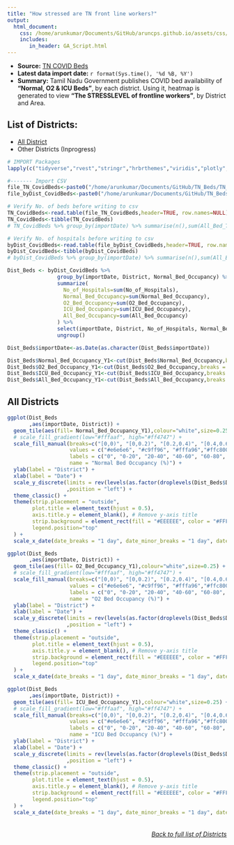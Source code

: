 ```yaml
---
title: "How stressed are TN front line workers?"
output: 
  html_document:
    css: /home/arunkumar/Documents/GitHub/aruncps.github.io/assets/css/main.css
    includes:
       in_header: GA_Script.html
---
```

* **Source:** [TN COVID Beds](https://tncovidbeds.tnega.org/)
* **Latest data import date:** `r format(Sys.time(), '%d %B, %Y')`
* **Summary:** Tamil Nadu Government publishes COVID bed availability of **"Normal, O2 & ICU Beds"**, by each district. Using it, heatmap is generated to view **"The STRESSLEVEL of frontline workers"**, by District and Area.


## List of Districts: {#lod}
  + [All District](#AllDistrict)
  + Other Districts (Inprogress)

```r
# IMPORT Packages 
lapply(c("tidyverse","rvest","stringr","hrbrthemes","viridis","plotly","scales","fs","RSelenium","stringr","zoo","tidyquant"), library, character.only = TRUE)

#------- Import CSV
file_TN_CovidBeds<-paste0("/home/arunkumar/Documents/GitHub/TN_Beds/TN_CovidBeds.csv")
file_byDist_CovidBeds<-paste0("/home/arunkumar/Documents/GitHub/TN_Beds/byDist_CovidBeds.csv")

# Verify No. of beds before writing to csv
TN_CovidBeds<-read.table(file_TN_CovidBeds,header=TRUE, row.names=NULL)
TN_CovidBeds<-tibble(TN_CovidBeds)
# TN_CovidBeds %>% group_by(importDate) %>% summarise(n(),sum(All_Bed_Total)) %>% arrange(desc(importDate))

# Verify No. of hospitals before writing to csv
byDist_CovidBeds<-read.table(file_byDist_CovidBeds,header=TRUE, row.names=NULL)
byDist_CovidBeds<-tibble(byDist_CovidBeds)
# byDist_CovidBeds %>% group_by(importDate) %>% summarise(n(),sum(All_Bed_Total)) %>% arrange(desc(importDate))

Dist_Beds <- byDist_CovidBeds %>% 
                group_by(importDate, District, Normal_Bed_Occupancy) %>%
                summarize(
                  No_of_Hospitals=sum(No_of_Hospitals),
                  Normal_Bed_Occupancy=sum(Normal_Bed_Occupancy),
                  O2_Bed_Occupancy=sum(O2_Bed_Occupancy),
                  ICU_Bed_Occupancy=sum(ICU_Bed_Occupancy),
                  All_Bed_Occupancy=sum(All_Bed_Occupancy)
                ) %>%
                select(importDate, District, No_of_Hospitals, Normal_Bed_Occupancy, O2_Bed_Occupancy, ICU_Bed_Occupancy, All_Bed_Occupancy ) %>%
                ungroup()

Dist_Beds$importDate<-as.Date(as.character(Dist_Beds$importDate))

Dist_Beds$Normal_Bed_Occupancy_Y1<-cut(Dist_Beds$Normal_Bed_Occupancy,breaks = c(0,0.2,0.4,0.6,0.8,1,Inf),right = FALSE)
Dist_Beds$O2_Bed_Occupancy_Y1<-cut(Dist_Beds$O2_Bed_Occupancy,breaks = c(0,0.2,0.4,0.6,0.8,1,Inf),right = FALSE)
Dist_Beds$ICU_Bed_Occupancy_Y1<-cut(Dist_Beds$ICU_Bed_Occupancy,breaks = c(0,0.2,0.4,0.6,0.8,1,Inf),right = FALSE)
Dist_Beds$All_Bed_Occupancy_Y1<-cut(Dist_Beds$All_Bed_Occupancy,breaks = c(0,0.2,0.4,0.6,0.8,1,Inf),right = FALSE)

```


## All Districts {#AllDistrict}
```r
ggplot(Dist_Beds
       ,aes(importDate, District)) + 
  geom_tile(aes(fill= Normal_Bed_Occupancy_Y1),colour="white",size=0.25) +
  # scale_fill_gradient(low="#fffaaf", high="#ff4747") +
  scale_fill_manual(breaks=c("[0,0)", "[0,0.2)", "[0.2,0.4)", "[0.4,0.6)", "[0.6,0.8)", "[0.8,1)","[1,Inf)"),
                    values = c("#e6e6e6", "#c9ff96", "#fffa96","#ffc800", "#ff7d00", "#ff0000","#af0000"),
                    labels = c("0", "0-20", "20-40", "40-60", "60-80", "80-100","100" ),
                    name = "Normal Bed Occupancy (%)") +
  ylab(label = "District") +
  xlab(label = "Date") +
  scale_y_discrete(limits = rev(levels(as.factor(droplevels(Dist_Beds$District) ))) 
                   ,position = "left") +
  theme_classic() +
  theme(strip.placement = "outside",
        plot.title = element_text(hjust = 0.5),
        axis.title.y = element_blank(), # Remove y-axis title
        strip.background = element_rect(fill = "#EEEEEE", color = "#FFFFFF"),
        legend.position="top"
  ) +
  scale_x_date(date_breaks = "1 day", date_minor_breaks = "1 day", date_labels = "%d/%m")

```
```r
ggplot(Dist_Beds
       ,aes(importDate, District)) + 
  geom_tile(aes(fill= O2_Bed_Occupancy_Y1),colour="white",size=0.25) +
  # scale_fill_gradient(low="#fffaaf", high="#ff4747") +
  scale_fill_manual(breaks=c("[0,0)", "[0,0.2)", "[0.2,0.4)", "[0.4,0.6)", "[0.6,0.8)", "[0.8,1)","[1,Inf)"),
                    values = c("#e6e6e6", "#c9ff96", "#fffa96","#ffc800", "#ff7d00", "#ff0000","#af0000"),
                    labels = c("0", "0-20", "20-40", "40-60", "60-80", "80-100","100" ),
                    name = "O2 Bed Occupancy (%)") +
  ylab(label = "District") +
  xlab(label = "Date") +
  scale_y_discrete(limits = rev(levels(as.factor(droplevels(Dist_Beds$District) ))) 
                   ,position = "left") +
  theme_classic() +
  theme(strip.placement = "outside",
        plot.title = element_text(hjust = 0.5),
        axis.title.y = element_blank(), # Remove y-axis title
        strip.background = element_rect(fill = "#EEEEEE", color = "#FFFFFF"),
        legend.position="top"
  ) +
  scale_x_date(date_breaks = "1 day", date_minor_breaks = "1 day", date_labels = "%d/%m")

```

```r
ggplot(Dist_Beds
       ,aes(importDate, District)) + 
  geom_tile(aes(fill= ICU_Bed_Occupancy_Y1),colour="white",size=0.25) +
  # scale_fill_gradient(low="#fffaaf", high="#ff4747") +
  scale_fill_manual(breaks=c("[0,0)", "[0,0.2)", "[0.2,0.4)", "[0.4,0.6)", "[0.6,0.8)", "[0.8,1)","[1,Inf)"),
                    values = c("#e6e6e6", "#c9ff96", "#fffa96","#ffc800", "#ff7d00", "#ff0000","#af0000"),
                    labels = c("0", "0-20", "20-40", "40-60", "60-80", "80-100","100" ),
                    name = "ICU Bed Occupancy (%)") +
  ylab(label = "District") +
  xlab(label = "Date") +
  scale_y_discrete(limits = rev(levels(as.factor(droplevels(Dist_Beds$District) ))) 
                   ,position = "left") +
  theme_classic() +
  theme(strip.placement = "outside",
        plot.title = element_text(hjust = 0.5),
        axis.title.y = element_blank(), # Remove y-axis title
        strip.background = element_rect(fill = "#EEEEEE", color = "#FFFFFF"),
        legend.position="top"
  ) +
  scale_x_date(date_breaks = "1 day", date_minor_breaks = "1 day", date_labels = "%d/%m")

```

###### [Back to full list of Districts](#lod) {style="float:right"}